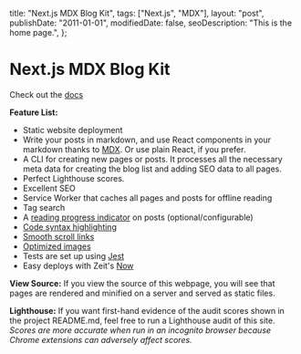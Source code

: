 
  title: "Next.js MDX Blog Kit",
  tags: ["Next.js", "MDX"],
  layout: "post",
  publishDate: "2011-01-01",
  modifiedDate: false,
  seoDescription: "This is the home page.",
};

<Blob />

# Next.js MDX Blog Kit

Check out the [docs](https://github.com/lorenseanstewart/nextjs-mdx-blog-kit)

**Feature List:**

- Static website deployment
- Write your posts in markdown, and use React components in your markdown thanks to [MDX](https://github.com/mdx-js/mdx). Or use plain React, if you prefer.
- A CLI for creating new pages or posts. It processes all the necessary meta data for creating the blog list and adding SEO data to all pages.
- Perfect Lighthouse scores.
- Excellent SEO
- Service Worker that caches all pages and posts for offline reading
- Tag search
- A [reading progress indicator](https://github.com/jeremenichelli/scrollProgress) on posts (optional/configurable)
- [Code syntax highlighting](https://github.com/conorhastings/react-syntax-highlighter)
- [Smooth scroll links](https://github.com/mauricevancooten/react-anchor-link-smooth-scroll)
- [Optimized images](https://github.com/cyrilwanner/next-optimized-images)
- Tests are set up using [Jest](https://github.com/facebook/jest)
- Easy deploys with Zeit's [Now](https://zeit.co/now)

**View Source:** If you view the source of this webpage, you will see that pages are rendered and minified on a server and served as static files.

**Lighthouse:** If you want first-hand evidence of the audit scores shown in the project README.md, feel free to run a Lighthouse audit of this site. _Scores are more accurate when run in an incognito browser because Chrome extensions can adversely affect scores._
